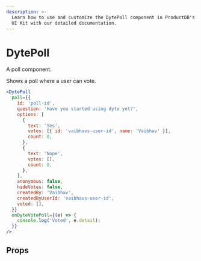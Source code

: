 ```yaml
---
description: >-
  Learn how to use and customize the DytePoll component in ProductDB's React Native
  UI Kit with our detailed documentation.
---
```


# DytePoll

A poll component.

Shows a poll where a user can vote.

```jsx
<DytePoll
  poll={{
    id: 'poll-id',
    question: 'Have you started using dyte yet?',
    options: [
      {
        text: 'Yes',
        votes: [{ id: 'vaibhavs-user-id', name: 'Vaibhav' }],
        count: 0,
      },
      {
        text: 'Nope',
        votes: [],
        count: 0,
      },
    ],
    anonymous: false,
    hideVotes: false,
    createdBy: 'Vaibhav',
    createdByUserId: 'vaibhavs-user-id',
    voted: [],
  }}
  onDyteVotePoll={(e) => {
    console.log('Voted', e.detail);
  }}
/>
```

## Props

<PropsTable of="dyte-poll" />

<head>
  <title>React Native UI Kit DytePoll</title>
</head>
